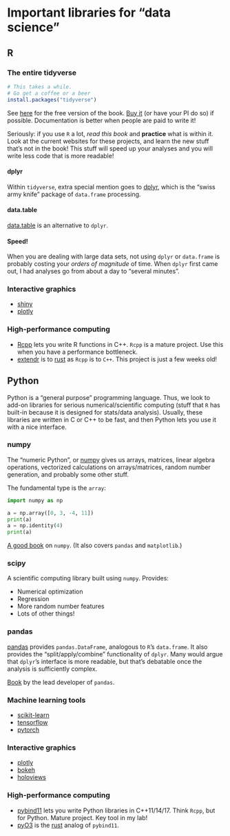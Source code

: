 # Important libraries for "data science"

## R

### The entire tidyverse

```r
# This takes a while.
# Go get a coffee or a beer
install.packages("tidyverse")
```

See [here](https://r4ds.had.co.nz/) for the free version of the book.
[Buy it](https://www.amazon.com/Data-Science-Transform-Visualize-Model/dp/1491910399) (or have your PI do so) if possible.
Documentation is better when people are paid to write it!

Seriously: if you use `R` a lot, *read this book* and **practice** what is within it.
Look at the current websites for these projects, and learn the new stuff that's not in the book!
This stuff will speed up your analyses and you will write less code that is more readable!

#### dplyr

Within `tidyverse`, extra special mention goes to [dplyr](https://dplyr.tidyverse.org/), which is the "swiss army knife" package of `data.frame` processing.

#### data.table

[data.table](https://cran.r-project.org/web/packages/data.table/vignettes/datatable-intro.html) is an alternative to `dplyr`.

#### Speed!

When you are dealing with large data sets, not using `dplyr` or `data.frame` is probably costing your *orders of magnitude* of time.
When `dplyr` first came out, I had analyses go from about a day to "several minutes".

### Interactive graphics

* [shiny](https://shiny.rstudio.com/) 
* [plotly](https://plotly.com/r/)

### High-performance computing

* [Rcpp](https://rcpp.org) lets you write R functions in C++.
  `Rcpp` is a mature project.
  Use this when you have a performance bottleneck.
* [extendr](https://github.com/extendr/extendr) is to [rust](https://www.rustlang.org) as `Rcpp` is to `C++`.
  This project is just a few weeks old!

## Python

Python is a "general purpose" programming language.
Thus, we look to add-on libraries for serious numerical/scientific computing (stuff that `R` has built-in because it is designed for stats/data analysis).
Usually, these libraries are written in C or C++ to be fast, and then Python lets you use it with a nice interface.

### numpy

The "numeric Python", or [numpy](https://www.numpy.org) gives us arrays, matrices, linear algebra operations, vectorized calculations on arrays/matrices, random number generation, and probably some other stuff.

The fundamental type is the `array`:

```python
import numpy as np

a = np.array([0, 3, -4, 11])
print(a)
a = np.identity(4)
print(a)
```

[A good book](https://www.amazon.com/Python-Data-Science-Handbook-Essential/dp/1491912057) on `numpy`.
(It also covers `pandas` and `matplotlib`.)

### scipy

A scientific computing library built using `numpy`.
Provides:

* Numerical optimization
* Regression
* More random number features
* Lots of other things!

### pandas

[pandas](https://pandas.pydata.org/) provides `pandas.DataFrame`, analogous to `R`'s `data.frame`.
It also provides the "split/apply/combine" functionality of `dplyr`.
Many would argue that `dplyr`'s interface is more readable, but that's debatable once the analysis is sufficiently complex.

[Book](https://www.amazon.com/Python-Data-Analysis-Wrangling-IPython/dp/1491957662/) by the lead developer of `pandas`.

### Machine learning tools

* [scikit-learn](https://scikit-learn.org/stable/)
* [tensorflow](https://www.tensorflow.org/)
* [pytorch](https://pytorch.org/)

### Interactive graphics

* [plotly](https://plotly.com/python/)
* [bokeh](https://plotly.com/r/)
* [holoviews](https://holoviews.org/)

### High-performance computing

* [pybind11](https://pybind11.readthedocs.io) lets you write Python libraries in C++11/14/17.
  Think `Rcpp`, but for Python.
  Mature project.
  Key tool in my lab!
* [pyO3](https://github.com/PyO3/pyo3) is the [rust](https://www.rustlang.org) analog of `pybind11`.

